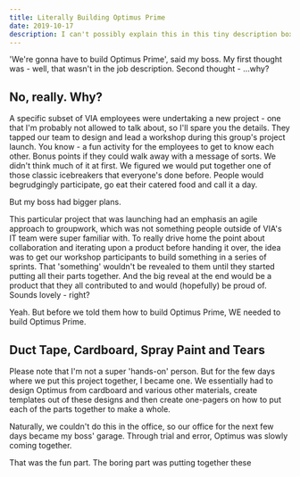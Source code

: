 ```yaml
---
title: Literally Building Optimus Prime
date: 2019-10-17
description: I can't possibly explain this in this tiny description box. Just click on title and things will make more sense, I promise.
---
```


'We're gonna have to build Optimus Prime', said my boss. My first thought was - well, that wasn't in the job description. Second thought - ...why?

## No, really. Why?

A specific subset of VIA employees were undertaking a new project - one that I'm probably not allowed to talk about, so I'll spare you the details. They tapped our team to design and lead a workshop during this group's project launch. You know - a fun activity for the employees to get to know each other. Bonus points if they could walk away with a message of sorts. We didn't think much of it at first. We figured we would put together one of those classic icebreakers that everyone's done before. People would begrudgingly participate, go eat their catered food and call it a day.

But my boss had bigger plans. 

This particular project that was launching had an emphasis an agile approach to groupwork, which was not something people outside of VIA's IT team were super familiar with. To really drive home the point about collaboration and iterating upon a product before handing it over, the idea was to get our workshop participants to build something in a series of sprints. That 'something' wouldn't be revealed to them until they started putting all their parts together. And the big reveal at the end would be a product that they all contributed to and would (hopefully) be proud of. Sounds lovely - right?

Yeah. But before we told them how to build Optimus Prime, WE needed to build Optimus Prime. 

## Duct Tape, Cardboard, Spray Paint and Tears

Please note that I'm not a super 'hands-on' person. But for the few days where we put this project together, I became one. We essentially had to design Optimus from cardboard and various other materials, create templates out of these designs and then create one-pagers on how to put each of the parts together to make a whole. 

Naturally, we couldn't do this in the office, so our office for the next few days became my boss' garage. Through trial and error, Optimus was slowly coming together. 




That was the fun part. The boring part was putting together these 
